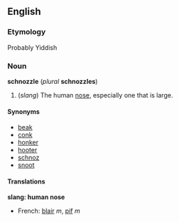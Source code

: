 ==English==
===Etymology===
Probably Yiddish

===Noun===
'''schnozzle''' (''plural'' '''schnozzles''')

#(''slang'') The human [[nose]], especially one that is large.

====Synonyms====
*[[beak]]
*[[conk]]<!--UK?-->
*[[honker]]<!--US?-->
*[[hooter]]<!--UK?-->
*[[schnoz]]
*[[snoot]]<!--US?-->

====Translations====
'''slang: human nose'''
<!--Note: add SLANG translations to this table, where these exist-->
{{top}}
*French: [[blair]] ''m'', [[pif]] ''m''
{{mid}}
{{bottom}}